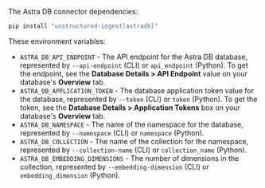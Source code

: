 The Astra DB connector dependencies:

```bash CLI, Python
pip install "unstructured-ingest[astradb]"
```


<AdditionalIngestDependencies />

These environment variables:

- `ASTRA_DB_API_ENDPOINT` - The API endpoint for the Astra DB database, represented by `--api-endpoint` (CLI) or `api_endpoint` (Python). To get the endpoint, see the **Database Details > API Endpoint** value on your database's **Overview** tab.
- `ASTRA_DB_APPLICATION_TOKEN` - The database application token value for the database, represented by `--token` (CLI) or `token` (Python). To get the token, see the **Database Details > Application Tokens** box on your database's **Overview** tab.
- `ASTRA_DB_NAMESPACE` - The name of the namespace for the database, represented by `--namespace` (CLI) or `namespace` (Python).
- `ASTRA_DB_COLLECTION` - The name of the collection for the namespace, represented by `--collection-name` (CLI) or `collection_name` (Python). 
- `ASTRA_DB_EMBEDDING_DIMENSIONS` - The number of dimensions in the collection, represented by `--embedding-dimension` (CLI) or `embedding_dimension` (Python).